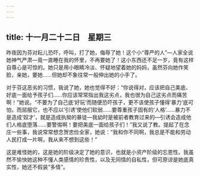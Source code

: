 ```yaml
---
---
---
```

title: 十一月二十二日　星期三
---




昨夜因为芬对耘儿恐吓，呼叫，打了她，侮辱了她！这个小“尊严的人”―人家全说她神气严肃―竟一直睡在我的怀里，不再要她了！这小东西还不足一岁，竟有这样自尊心是可惊的。她只是用小眼睛冷淡、怀疑地望着她的妈妈，虽然芬向她作笑脸，亲她，要她……但她却不象往常一般伸出她的小手了。

对于芬这恶劣的习惯，我说了她，她也觉得不好：“你说得对，应该把自己美底、好底一面给予孩子们……你应该常常指出我这劣点，我也很为自己这劣点而痛苦啊！”她说。“不要为了自己底‘好玩’而随便恐吓孩子，更不该使孩子懂得‘暴力’底可怕，而屈服它，也不应以‘引诱’使他们软弱……要尊重孩子固有的‘人格’……暴力不是造成‘奴才’，就是造成执拗的暴徒―我幼时是被前者教育过来的―引诱会造成他们人格底堕落……要警惕啊！要把美底一面给孩子们！”我又说了教。提起了在念庄一些事，我说常常想念贺忠俭全家，她说：“我和你不同啊，我总是不能和劳动人民打成一片啊，我从来不想到这些！”

这是难怪她的，这是她的阶级决定了她的意识，也就是小资产阶级的忘恩性。我虽然不愉快她这种不懂人类感情的珍贵性，以及无同情的自私性，但可原谅是她底真实性，她还不假装“多情”。